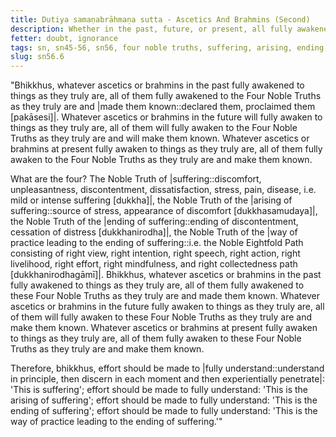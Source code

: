```yaml
---
title: Dutiya samaṇabrāhmaṇa sutta - Ascetics And Brahmins (Second)
description: Whether in the past, future, or present, all fully awakened to things as they truly are do so by fully awakening to the Four Noble Truths and making them known.
fetter: doubt, ignorance
tags: sn, sn45-56, sn56, four noble truths, suffering, arising, ending, way of practice, path
slug: sn56.6
---
```


"Bhikkhus, whatever ascetics or brahmins in the past fully awakened to things as they truly are, all of them fully awakened to the Four Noble Truths as they truly are and |made them known::declared them, proclaimed them [pakāsesi]|. Whatever ascetics or brahmins in the future will fully awaken to things as they truly are, all of them will fully awaken to the Four Noble Truths as they truly are and will make them known. Whatever ascetics or brahmins at present fully awaken to things as they truly are, all of them fully awaken to the Four Noble Truths as they truly are and make them known.

What are the four? The Noble Truth of |suffering::discomfort, unpleasantness, discontentment, dissatisfaction, stress, pain, disease, i.e. mild or intense suffering [dukkha]|, the Noble Truth of the |arising of suffering::source of stress, appearance of discomfort [dukkhasamudaya]|, the Noble Truth of the |ending of suffering::ending of discontentment, cessation of distress [dukkhanirodha]|, the Noble Truth of the |way of practice leading to the ending of suffering::i.e. the Noble Eightfold Path consisting of right view, right intention, right speech, right action, right livelihood, right effort, right mindfulness, and right collectedness path [dukkhanirodhagāmī]|. Bhikkhus, whatever ascetics or brahmins in the past fully awakened to things as they truly are, all of them fully awakened to these Four Noble Truths as they truly are and made them known. Whatever ascetics or brahmins in the future fully awaken to things as they truly are, all of them will fully awaken to these Four Noble Truths as they truly are and make them known. Whatever ascetics or brahmins at present fully awaken to things as they truly are, all of them fully awaken to these Four Noble Truths as they truly are and make them known.

Therefore, bhikkhus, effort should be made to |fully understand::understand in principle, then discern in each moment and then experientially penetrate|: 'This is suffering';
effort should be made to fully understand: 'This is the arising of suffering';
effort should be made to fully understand: 'This is the ending of suffering';
effort should be made to fully understand: 'This is the way of practice leading to the ending of suffering.'"